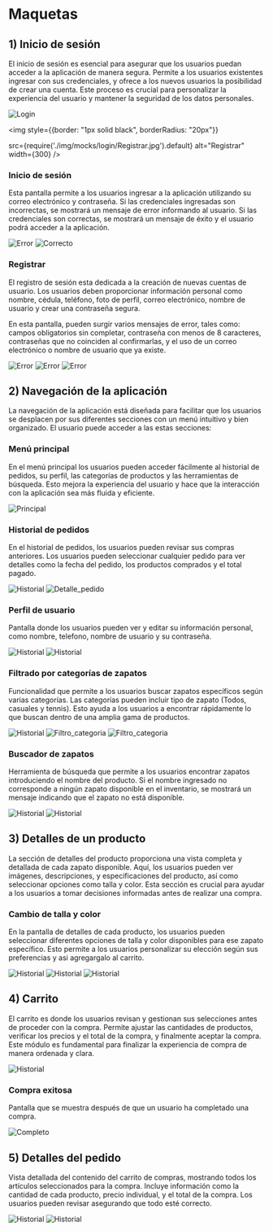 
# Maquetas

## 1) Inicio de sesión

El inicio de sesión es esencial para asegurar que los usuarios puedan acceder a la aplicación de manera segura. Permite a los usuarios existentes ingresar con sus credenciales, y ofrece a los nuevos usuarios la posibilidad de crear una cuenta. Este proceso es crucial para personalizar la experiencia del usuario y mantener la seguridad de los datos personales.

<BrowserWindow url="http://localhost:3000">

<div style={{display: "flex", flexWrap: "wrap", justifyContent: "center", gap:"10px"}}>
<img
style={{border: "1px solid black", borderRadius: "20px"}}
  src={require('./img/mocks/login/Login.jpg').default}
  alt="Login"
  width={300}
/>

<img
style={{border: "1px solid black", borderRadius: "20px"}}

src={require('./img/mocks/login/Registrar.jpg').default}
alt="Registrar"
width={300}
/>

</div>

</BrowserWindow>

### Inicio de sesión

Esta pantalla permite a los usuarios ingresar a la aplicación utilizando su correo electrónico y contraseña. Si las credenciales ingresadas son incorrectas, se mostrará un mensaje de error informando al usuario. Si las credenciales son correctas, se mostrará un mensaje de éxito y el usuario podrá acceder a la aplicación.

<BrowserWindow url="http://localhost:3000">
  <div
    style={{
      display: "flex",
      flexWrap: "wrap",
      justifyContent: "center",
      gap: "10px",
    }}
  >
    <img
      style={{ border: "1px solid black", borderRadius: "20px" }}
      src={require("./img/mocks/login/Error.jpg").default}
      alt="Error"
      width={300}
    />
    <img
      style={{ border: "1px solid black", borderRadius: "20px" }}
      src={require("./img/mocks/login/Correcto.jpg").default}
      alt="Correcto"
      width={300}
    />
  </div>
</BrowserWindow>

### Registrar

El registro de sesión esta dedicada a la creación de nuevas cuentas de usuario. Los usuarios deben proporcionar información personal como nombre, cédula, teléfono, foto de perfil, correo electrónico, nombre de usuario y crear una contraseña segura.

En esta pantalla, pueden surgir varios mensajes de error, tales como: campos obligatorios sin completar, contraseña con menos de 8 caracteres, contraseñas que no coinciden al confirmarlas, y el uso de un correo electrónico o nombre de usuario que ya existe.

<BrowserWindow url="http://localhost:3000">
  <div
    style={{
      display: "flex",
      flexWrap: "wrap",
      justifyContent: "center",
      gap: "10px",
    }}
  >
    <img
      style={{ border: "1px solid black", borderRadius: "20px" }}
      src={require("./img/mocks/login/Registrar1.jpg").default}
      alt="Error"
      width={200}
    />
    <img
      style={{ border: "1px solid black", borderRadius: "20px" }}
      src={require("./img/mocks/login/Registrar2.jpg").default}
      alt="Error"
      width={200}
    />
    <img
      style={{ border: "1px solid black", borderRadius: "20px" }}
      src={require("./img/mocks/login/Registrar3.jpg").default}
      alt="Error"
      width={200}
    />
  </div>
</BrowserWindow>

## 2) Navegación de la aplicación

La navegación de la aplicación está diseñada para facilitar que los usuarios se desplacen por sus diferentes secciones con un menú intuitivo y bien organizado. El usuario puede acceder a las estas secciones:

### Menú principal

En el menú principal los usuarios pueden acceder fácilmente al historial de pedidos, su perfil, las categorías de productos y las herramientas de búsqueda. Esto mejora la experiencia del usuario y hace que la interacción con la aplicación sea más fluida y eficiente.

<BrowserWindow url="http://localhost:3000">
  <div
    style={{
      display: "flex",
      flexWrap: "wrap",
      justifyContent: "center",
      gap: "10px",
    }}
  >
    <img
      style={{ border: "1px solid black", borderRadius: "20px" }}
      src={require("./img/mocks/menu principal/Principal.jpg").default}
      alt="Principal"
      width={300}
    />
  </div>
</BrowserWindow>

### Historial de pedidos

En el historial de pedidos, los usuarios pueden revisar sus compras anteriores. Los usuarios pueden seleccionar cualquier pedido para ver detalles como la fecha del pedido, los productos comprados y el total pagado.

<BrowserWindow url="http://localhost:3000">
  <div
    style={{
      display: "flex",
      flexWrap: "wrap",
      justifyContent: "center",
      gap: "10px",
    }}
  >
    <img
      style={{ border: "1px solid black", borderRadius: "20px" }}
      src={require("./img/mocks/menu principal/Historial.jpg").default}
      alt="Historial"
      width={300}
    />
    <img
      style={{ border: "1px solid black", borderRadius: "20px" }}
      src={require("./img/mocks/detalle del pedido/Detalle_pedido.jpg").default}
      alt="Detalle_pedido"
      width={300}
    />
  </div>
</BrowserWindow>

### Perfil de usuario

Pantalla donde los usuarios pueden ver y editar su información personal, como nombre, telefono, nombre de usuario y su contraseña.

<BrowserWindow url="http://localhost:3000">
  <div
    style={{
      display: "flex",
      flexWrap: "wrap",
      justifyContent: "center",
      gap: "10px",
    }}
  >
    <img
      style={{ border: "1px solid black", borderRadius: "20px" }}
      src={require("./img/mocks/menu principal/Editar_perfil.jpg").default}
      alt="Historial"
      width={300}
    />
    <img
      style={{ border: "1px solid black", borderRadius: "20px" }}
      src={require("./img/mocks/menu principal/Editar_perfil2.jpg").default}
      alt="Historial"
      width={300}
    />
  </div>
</BrowserWindow>

### Filtrado por categorías de zapatos

Funcionalidad que permite a los usuarios buscar zapatos específicos según varias categorías. Las categorías pueden incluir tipo de zapato (Todos, casuales y tennis). Esto ayuda a los usuarios a encontrar rápidamente lo que buscan dentro de una amplia gama de productos.

<BrowserWindow url="http://localhost:3000">
  <div
    style={{
      display: "flex",
      flexWrap: "wrap",
      justifyContent: "center",
      gap: "10px",
    }}
  >
    <img
      style={{ border: "1px solid black", borderRadius: "20px" }}
      src={require("./img/mocks/menu principal/Principal.jpg").default}
      alt="Historial"
      width={200}
    />
    <img
      style={{ border: "1px solid black", borderRadius: "20px" }}
      src={require("./img/mocks/menu principal/Filtro_categoria.jpg").default}
      alt="Filtro_categoria"
      width={200}
    />
    <img
      style={{ border: "1px solid black", borderRadius: "20px" }}
      src={require("./img/mocks/menu principal/Filtro_categoria2.jpg").default}
      alt="Filtro_categoria"
      width={200}
    />
  </div>
</BrowserWindow>

### Buscador de zapatos

Herramienta de búsqueda que permite a los usuarios encontrar zapatos introduciendo el nombre del producto. Si el nombre ingresado no corresponde a ningún zapato disponible en el inventario, se mostrará un mensaje indicando que el zapato no está disponible.

<BrowserWindow url="http://localhost:3000">
  <div
    style={{
      display: "flex",
      flexWrap: "wrap",
      justifyContent: "center",
      gap: "10px",
    }}
  >
    <img
      style={{ border: "1px solid black", borderRadius: "20px" }}
      src={require("./img/mocks/menu principal/Buscar.jpg").default}
      alt="Historial"
      width={300}
    />
    <img
      style={{ border: "1px solid black", borderRadius: "20px" }}
      src={require("./img/mocks/menu principal/Buscar1.jpg").default}
      alt="Historial"
      width={300}
    />
  </div>
</BrowserWindow>

## 3) Detalles de un producto

La sección de detalles del producto proporciona una vista completa y detallada de cada zapato disponible. Aquí, los usuarios pueden ver imágenes, descripciones, y especificaciones del producto, así como seleccionar opciones como talla y color. Esta sección es crucial para ayudar a los usuarios a tomar decisiones informadas antes de realizar una compra.

### Cambio de talla y color

En la pantalla de detalles de cada producto, los usuarios pueden seleccionar diferentes opciones de talla y color disponibles para ese zapato específico. Esto permite a los usuarios personalizar su elección según sus preferencias y asi agregargalo al carrito.

<BrowserWindow url="http://localhost:3000">
  <div
    style={{
      display: "flex",
      flexWrap: "wrap",
      justifyContent: "center",
      gap: "10px",
    }}
  >
    <img
      style={{ border: "1px solid black", borderRadius: "20px" }}
      src={require("./img/mocks/detalles del producto/Detalle1.jpg").default}
      alt="Historial"
      width={200}
    />
    <img
      style={{ border: "1px solid black", borderRadius: "20px" }}
      src={require("./img/mocks/detalles del producto/Detalle2.jpg").default}
      alt="Historial"
      width={200}
    /> <img style={{ border: "1px solid black", borderRadius: "20px" }} src={require("./img/mocks/detalles del producto/Detalle3.jpg").default} alt="Historial" width={200} />
  </div>
</BrowserWindow>

## 4) Carrito

El carrito es donde los usuarios revisan y gestionan sus selecciones antes de proceder con la compra. Permite ajustar las cantidades de productos, verificar los precios y el total de la compra, y finalmente aceptar la compra. Este módulo es fundamental para finalizar la experiencia de compra de manera ordenada y clara.

<BrowserWindow url="http://localhost:3000">
  <div
    style={{
      display: "flex",
      flexWrap: "wrap",
      justifyContent: "center",
      gap: "10px",
    }}
  >
    <img
      style={{ border: "1px solid black", borderRadius: "20px" }}
      src={require("./img/mocks/carrito/Carrito.jpg").default}
      alt="Historial"
      width={300}
    />
  </div>
</BrowserWindow>

### Compra exitosa

Pantalla que se muestra después de que un usuario ha completado una compra.

<BrowserWindow url="http://localhost:3000">
  <div
    style={{
      display: "flex",
      flexWrap: "wrap",
      justifyContent: "center",
      gap: "10px",
    }}
  >
    <img
      style={{ border: "1px solid black", borderRadius: "20px" }}
      src={require("./img/mocks/carrito/Completo.jpg").default}
      alt="Completo"
      width={300}
    />
  </div>
</BrowserWindow>

## 5) Detalles del pedido

Vista detallada del contenido del carrito de compras, mostrando todos los artículos seleccionados para la compra. Incluye información como la cantidad de cada producto, precio individual, y el total de la compra. Los usuarios pueden revisar asegurando que todo esté correcto.

<BrowserWindow url="http://localhost:3000">
  <div
    style={{
      display: "flex",
      flexWrap: "wrap",
      justifyContent: "center",
      gap: "10px",
    }}
  >
    <img
      style={{ border: "1px solid black", borderRadius: "20px" }}
      src={require("./img/mocks/menu principal/Historial.jpg").default}
      alt="Historial"
      width={300}
    />
    <img
      style={{ border: "1px solid black", borderRadius: "20px" }}
      src={require("./img/mocks/detalle del pedido/Detalle_pedido.jpg").default}
      alt="Historial"
      width={300}
    />
  </div>
</BrowserWindow>
